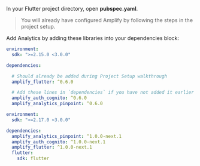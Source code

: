 In your Flutter project directory, open **pubspec.yaml**.

> You will already have configured Amplify by following the steps in the project setup.

Add Analytics by adding these libraries into your dependencies block:

<BlockSwitcher>

<Block name="Stable (Mobile)">

```yaml
environment:
  sdk: ">=2.15.0 <3.0.0"

dependencies:

  # Should already be added during Project Setup walkthrough
  amplify_flutter: ^0.6.0

  # Add these lines in `dependencies` if you have not added it earlier during the Project Setup
  amplify_auth_cognito: ^0.6.0
  amplify_analytics_pinpoint: ^0.6.0
```

</Block>

<Block name = "Developer Preview (Mobile, Web & Desktop)">

```yaml
environment:
  sdk: ">=2.17.0 <3.0.0"

dependencies:
  amplify_analytics_pinpoint: ^1.0.0-next.1
  amplify_auth_cognito: ^1.0.0-next.1
  amplify_flutter: ^1.0.0-next.1
  flutter:
    sdk: flutter

```

</Block>

</BlockSwitcher>